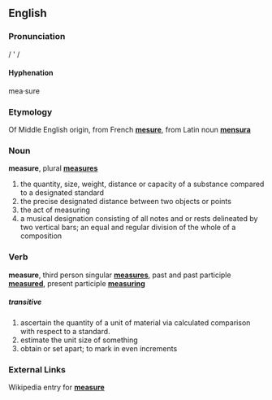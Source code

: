 ==English==

===Pronunciation===
/ ' /

====Hyphenation====
mea&middot;sure

===Etymology===
Of Middle English origin, from French '''[[mesure]]''', from Latin noun '''[[mensura]]'''

===Noun===
'''measure''', plural '''[[measures]]'''

#the quantity, size, weight, distance or capacity of a substance compared to a designated standard
#the precise designated distance between two objects or points
#the act of measuring
#a musical designation consisting of all notes and or rests delineated by two vertical bars; an equal and regular division of the whole of a composition

===Verb===
'''measure''', third person singular '''[[measures]]''', past and past participle '''[[measured]]''', present participle '''[[measuring]]'''

=====''transitive''=====
# ascertain the quantity of a unit of material via calculated comparison with respect to a standard.
# estimate the unit size of something
# obtain or set apart; to mark in even increments

===External Links===
Wikipedia entry for '''[[w:measure|measure]]'''